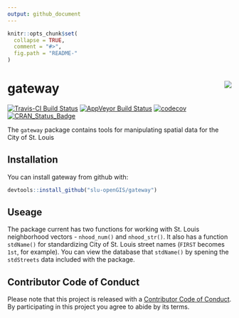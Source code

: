 ```yaml
---
output: github_document
---
```


<!-- README.md is generated from README.Rmd. Please edit that file -->

```r
knitr::opts_chunk$set(
  collapse = TRUE,
  comment = "#>",
  fig.path = "README-"
)
```

# gateway <img src="man/figures/gatewayLogo.png" align="right" />

[![Travis-CI Build Status](https://travis-ci.org/slu-openGIS/gateway.svg?branch=master)](https://travis-ci.org/slu-openGIS/gateway)
[![AppVeyor Build Status](https://ci.appveyor.com/api/projects/status/github/slu-openGIS/gateway?branch=master&svg=true)](https://ci.appveyor.com/project/slu-openGIS/gateway)
[![codecov](https://codecov.io/gh/slu-openGIS/gateway/branch/master/graph/badge.svg)](https://codecov.io/gh/slu-openGIS/gateway)
[![CRAN_Status_Badge](http://www.r-pkg.org/badges/version/gateway)](https://cran.r-project.org/package=gateway)

The `gateway` package contains tools for manipulating spatial data for the City of St. Louis

## Installation

You can install gateway from github with:

```r
devtools::install_github("slu-openGIS/gateway")
```

## Useage
The package current has two functions for working with St. Louis neighborhood vectors - `nhood_num()` and `nhood_str()`. It also has a function `stdName()` for standardizing City of St. Louis street names (`FIRST` becomes `1st`, for example). You can view the database that `stdName()` by spening the `stdStreets` data included with the package.

## Contributor Code of Conduct
Please note that this project is released with a [Contributor Code of Conduct](CONDUCT.md). By participating in this project you agree to abide by its terms.

